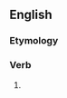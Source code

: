 ==English==

===Etymology===
{{suffix|view|est|lang=en}}

===Verb===
{{head|en|verb form}}

# {{en-archaic second-person singular of|view|lang=en}}